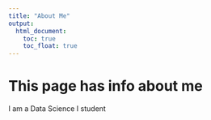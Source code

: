 ```yaml
---
title: "About Me"
output: 
  html_document:
    toc: true
    toc_float: true
---
```


# This page has info about me 
I am a Data Science I student 



